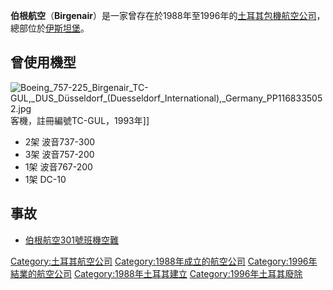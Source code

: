 {{expand|time=2016-04-10T14:26:03+00:00}}
{{unreferenced|time=2016-04-10T14:26:03+00:00}}
{{Infobox Airline
|airline        = 伯根航空<br>Birgenair
|logo           = 
|logo_size      = 150
|fleet_size     = 7
|destinations   = 
|IATA           = KT
|ICAO           = BHY
|callsign       = ALFA LIMA WHISKEY
|parent         = 
|company_slogan =  
|founded        = 1988年
|ceased         = 1996年
|headquarters   = {{TUR}} [[伊斯坦布尔|伊斯坦布尔]]
|key_people     = 
|hubs           = 
|secondary_hubs = 
|focus_cities   = 
|frequent_flyer = 
|lounge         = 
|alliance       = 
|website        =
}}

'''伯根航空'''（'''Birgenair'''）是一家曾存在於1988年至1996年的[[土耳其|土耳其]][[包機|包機]][[航空公司|航空公司]]，總部位於[[伊斯坦堡|伊斯坦堡]]。

==曾使用機型==
[[File:Boeing_757-225_Birgenair_TC-GUL,_DUS_Düsseldorf_(Duesseldorf_International),_Germany_PP1168335052.jpg|thumb]]客機，註冊編號TC-GUL，1993年]]

*2架 波音737-300
*3架 波音757-200 
*1架 波音767-200
*1架 DC-10

==事故==
*[[伯根航空301號班機空難|伯根航空301號班機空難]]

[[Category:土耳其航空公司|Category:土耳其航空公司]]
[[Category:1988年成立的航空公司|Category:1988年成立的航空公司]]
[[Category:1996年結業的航空公司|Category:1996年結業的航空公司]]
[[Category:1988年土耳其建立|Category:1988年土耳其建立]]
[[Category:1996年土耳其廢除|Category:1996年土耳其廢除]]